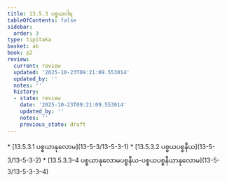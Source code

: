 ```yaml
---
title: 13.5.3 ပစ္စယဝါရ
tableOfContents: false
sidebar:
  order: 3
type: tipitaka
basket: ab
book: p2
review:
  current: review
  updated: '2025-10-23T09:21:09.553014'
  updated_by: ''
  notes: ''
  history:
  - state: review
    date: '2025-10-23T09:21:09.553014'
    updated_by: ''
    notes: ''
    previous_state: draft
---
```



<ReviewStatus review={frontmatter.review} showDetails={true} />

<HypothesisAnnotation frontmatter={frontmatter} />

<DynamicBreadcrumb />



<TableOfContents book="p2" section="13.5.3">
* [13.5.3.1 ပစ္စယာနုလောမ](13-5-3/13-5-3-1)
* [13.5.3.2 ပစ္စယပစ္စနီယ](13-5-3/13-5-3-2)
* [13.5.3.3–4 ပစ္စယာနုလောမပစ္စနီယ-ပစ္စယပစ္စနီယာနုလောမ](13-5-3/13-5-3-3–4)
</TableOfContents>